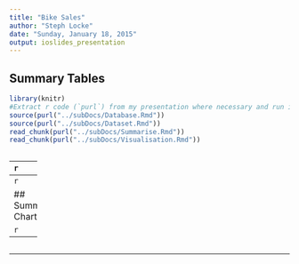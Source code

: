 ```yaml
---
title: "Bike Sales"
author: "Steph Locke"
date: "Sunday, January 18, 2015"
output: ioslides_presentation
---
```


## Summary Tables
```r
library(knitr)
#Extract r code (`purl`) from my presentation where necessary and run it( `source`)
source(purl("../subDocs/Database.Rmd"))
source(purl("../subDocs/Dataset.Rmd"))
read_chunk(purl("../subDocs/Summarise.Rmd"))
read_chunk(purl("../subDocs/Visualisation.Rmd"))
```

```r
```

------
```r
```

------
```r
```

## Summary Charts

```r
```

------

```r
```

------

```r
```